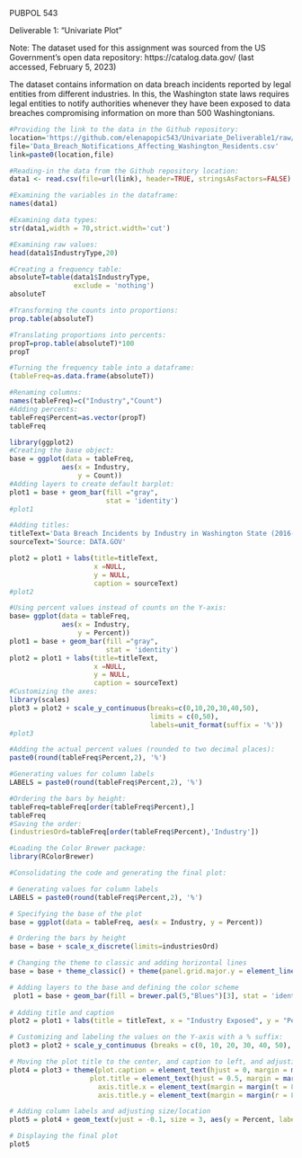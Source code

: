 PUBPOL 543

Deliverable 1: "Univariate Plot"

Note: The dataset used for this assignment was sourced from the US Government's open data repository: https://catalog.data.gov/ (last accessed, February 5, 2023) 

The dataset contains information on data breach incidents reported by legal entities from different industries. In this, the Washington state laws requires legal entities to notify authorities whenever they have been exposed to data breaches compromising information on more than 500 Washingtonians. 

```r
#Providing the link to the data in the Github repository:
location='https://github.com/elenapopic543/Univariate_Deliverable1/raw/main/'
file='Data_Breach_Notifications_Affecting_Washington_Residents.csv'
link=paste0(location,file)

#Reading-in the data from the Github repository location:
data1 <- read.csv(file=url(link), header=TRUE, stringsAsFactors=FALSE)
```

```r
#Examining the variables in the dataframe:
names(data1)
```

```r
#Examining data types:
str(data1,width = 70,strict.width='cut')
```

```r
#Examining raw values:
head(data1$IndustryType,20) 
```


```r
#Creating a frequency table:
absoluteT=table(data1$IndustryType,
                exclude = 'nothing')
absoluteT
```

```r
#Transforming the counts into proportions:
prop.table(absoluteT)
```

```r
#Translating proportions into percents:
propT=prop.table(absoluteT)*100
propT
```

```r
#Turning the frequency table into a dataframe:
(tableFreq=as.data.frame(absoluteT))
```

```r
#Renaming columns:
names(tableFreq)=c("Industry","Count")
#Adding percents:
tableFreq$Percent=as.vector(propT)
tableFreq
```

```r
library(ggplot2)
#Creating the base object:
base = ggplot(data = tableFreq, 
             aes(x = Industry,
                 y = Count))
#Adding layers to create default barplot:
plot1 = base + geom_bar(fill ="gray",
                        stat = 'identity') 
#plot1
```

```r
#Adding titles:
titleText='Data Breach Incidents by Industry in Washington State (2016-2022)'
sourceText='Source: DATA.GOV'

plot2 = plot1 + labs(title=titleText,
                     x =NULL, 
                     y = NULL,
                     caption = sourceText) 
#plot2
```

```r
#Using percent values instead of counts on the Y-axis:
base= ggplot(data = tableFreq, 
             aes(x = Industry,
                 y = Percent)) 
plot1 = base + geom_bar(fill ="gray",
                        stat = 'identity') 
plot2 = plot1 + labs(title=titleText,
                     x =NULL, 
                     y = NULL,
                     caption = sourceText)
#Customizing the axes:
library(scales) 
plot3 = plot2 + scale_y_continuous(breaks=c(0,10,20,30,40,50),
                                   limits = c(0,50), 
                                   labels=unit_format(suffix = '%')) 
#plot3
```

```r
#Adding the actual percent values (rounded to two decimal places):
paste0(round(tableFreq$Percent,2), '%')
```

```r
#Generating values for column labels
LABELS = paste0(round(tableFreq$Percent,2), '%')
```

```r
#Ordering the bars by height:
tableFreq=tableFreq[order(tableFreq$Percent),]
tableFreq
#Saving the order:
(industriesOrd=tableFreq[order(tableFreq$Percent),'Industry'])
```

```r
#Loading the Color Brewer package:
library(RColorBrewer)

#Consolidating the code and generating the final plot: 

# Generating values for column labels
LABELS = paste0(round(tableFreq$Percent,2), '%')

# Specifying the base of the plot
base = ggplot(data = tableFreq, aes(x = Industry, y = Percent)) 

# Ordering the bars by height
base = base + scale_x_discrete(limits=industriesOrd) 

# Changing the theme to classic and adding horizontal lines
base = base + theme_classic() + theme(panel.grid.major.y = element_line(colour = "gray80", linetype = "dashed"))

# Adding layers to the base and defining the color scheme
 plot1 = base + geom_bar(fill = brewer.pal(5,"Blues")[3], stat = 'identity')
 
# Adding title and caption
plot2 = plot1 + labs(title = titleText, x = "Industry Exposed", y = "Percent of Data Breaches", caption = sourceText)

# Customizing and labeling the values on the Y-axis with a % suffix:
plot3 = plot2 + scale_y_continuous (breaks = c(0, 10, 20, 30, 40, 50), limits = c(0, 50), labels = unit_format(suffix = '%')) 

# Moving the plot title to the center, and caption to left, and adjusting spacing:
plot4 = plot3 + theme(plot.caption = element_text(hjust = 0, margin = margin(t = 5), size=9), 
                    plot.title = element_text(hjust = 0.5, margin = margin(b = 15), size = 13),
                      axis.title.x = element_text(margin = margin(t = 8), size=10), 
                      axis.title.y = element_text(margin = margin(r = 8), size=10))

# Adding column labels and adjusting size/location
plot5 = plot4 + geom_text(vjust = -0.1, size = 3, aes(y = Percent, label = LABELS))

# Displaying the final plot
plot5
```
